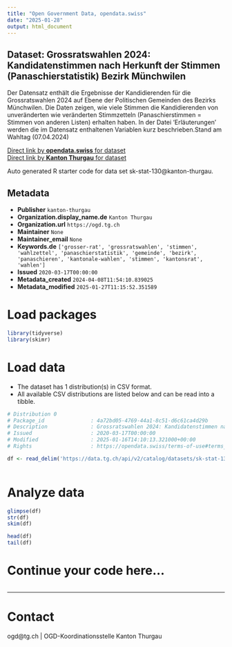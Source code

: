```yaml
---
title: "Open Government Data, opendata.swiss"
date: "2025-01-28"
output: html_document
---
```


## Dataset: Grossratswahlen 2024: Kandidatenstimmen nach Herkunft der Stimmen (Panaschierstatistik) Bezirk Münchwilen

Der Datensatz enthält die Ergebnisse der Kandidierenden für die Grossratswahlen 2024 auf Ebene der Politischen Gemeinden des Bezirks Münchwilen. Die Daten zeigen, wie viele Stimmen die Kandidierenden von unveränderten wie veränderten Stimmzetteln (Panaschierstimmen = Stimmen von anderen Listen) erhalten haben. In der Datei 'Erläuterungen' werden die im Datensatz enthaltenen Variablen kurz beschrieben.Stand am Wahltag (07.04.2024)

[Direct link by **opendata.swiss** for dataset](https://opendata.swiss/de/dataset/grossratswahlen-2024-kandidatenstimmen-nach-herkunft-der-stimmen-panaschierstatistik-bezirk-mun)<br>
[Direct link by **Kanton Thurgau** for dataset](https://data.tg.ch/explore/dataset/sk-stat-130/)

Auto generated R starter code for data set sk-stat-130@kanton-thurgau.

## Metadata

- **Publisher** `kanton-thurgau`
- **Organization.display_name.de** `Kanton Thurgau`
- **Organization.url** `https://ogd.tg.ch`
- **Maintainer** `None`
- **Maintainer_email** `None`
- **Keywords.de** `['grosser-rat', 'grossratswahlen', 'stimmen', 'wahlzettel', 'panaschierstatistik', 'gemeinde', 'bezirk', 'panaschieren', 'kantonale-wahlen', 'stimmen', 'kantonsrat', 'wahlen']`
- **Issued** `2020-03-17T00:00:00`
- **Metadata_created** `2024-04-08T11:54:10.839025`
- **Metadata_modified** `2025-01-27T11:15:52.351589`


# Load packages

```r

library(tidyverse)
library(skimr)

```

# Load data

-   The dataset has 1 distribution(s) in CSV format.
-   All available CSV distributions are listed below and can be read into a tibble.

```r

# Distribution 0
# Package_id               : 4a72bd05-4769-44a1-8c51-d6c61ca4d29b
# Description              : Grossratswahlen 2024: Kandidatenstimmen nach Herkunft der Stimmen (Panaschierstatistik) Bezirk Münchwilen (csv)
# Issued                   : 2020-03-17T00:00:00
# Modified                 : 2025-01-16T14:10:13.321000+00:00
# Rights                   : https://opendata.swiss/terms-of-use#terms_by

df <- read_delim('https://data.tg.ch/api/v2/catalog/datasets/sk-stat-130/exports/csv?use_labels=true')



```

# Analyze data

```r

glimpse(df)
str(df)
skim(df)

head(df)
tail(df)

```

# Continue your code here...

```r

```

------------------------------------------------------------------------

# Contact

ogd@tg.ch | OGD-Koordinationsstelle Kanton Thurgau
